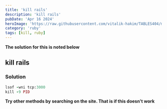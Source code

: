 ```yaml
---
title: 'kill rails'
description: 'kill rails'
pubDate: 'Apr 16 2024'
heroImage: 'https://raw.githubusercontent.com/vitalik-hakim/TABLES404/main/error_b/ruby.jpg'
category: 'ruby'
tags: [kill, ruby]
---
```


**The solution for this is noted below**

## kill rails

### Solution

```ruby
lsof -wni tcp:3000
kill -9 PID
```

**Try other methods by searching on the site. That is if this doesn't work**
